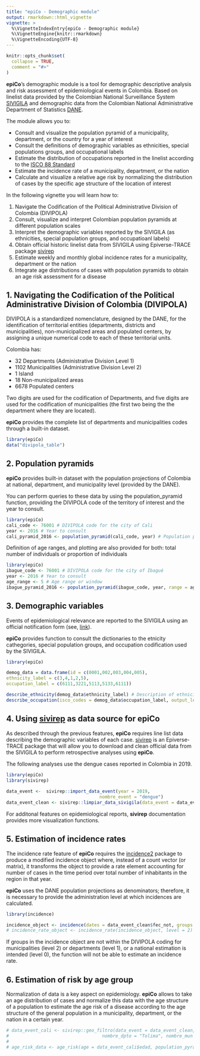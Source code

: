 ```yaml
---
title: "epiCo - Demographic module"
output: rmarkdown::html_vignette
vignette: >
  %\VignetteIndexEntry{epiCo - Demographic module}
  %\VignetteEngine{knitr::rmarkdown}
  %\VignetteEncoding{UTF-8}
---
```


```r
knitr::opts_chunk$set(
  collapse = TRUE,
  comment = "#>"
)
```

**epiCo**'s demographic module is a tool for demographic descriptive
analysis and risk assessment of epidemiological events in Colombia.
Based on linelist data provided by the Colombian National Surveillance System
[SIVIGILA](https://www.ins.gov.co/Direcciones/Vigilancia/Paginas/SIVIGILA.aspx)
and demographic data from the Colombian National Administrative Department of 
Statistics 
[DANE](https://microdatos.dane.gov.co/index.php/catalog/central/about).

The module allows you to:

-   Consult and visualize the population pyramid of a municipality,
    department, or the country for a year of interest
-   Consult the definitions of demographic variables as ethnicities,
    special populations groups, and occupational labels
-   Estimate the distribution of occupations reported in the linelist
    according to the [ISCO 88
    Standard](https://www.ilo.org/public/english/bureau/stat/isco/isco88/)
-   Estimate the incidence rate of a municipality, department, or the nation 
-   Calculate and visualize a relative age risk by normalizing the
    distribution of cases by the specific age structure of the location
    of interest
    
In the following vignette you will learn how to:

1. Navigate the Codification of the Political Administrative Division of Colombia (DIVIPOLA)
2. Consult, visualize and interpret Colombian population pyramids at different
population scales
3. Interpret the demographic variables reported by the SIVIGILA (as ethnicities,
special population groups, and occupatioanl labels)
4. Obtain official historic linelist data from SIVIGILA using
Epiverse-TRACE package [sivirep](https://github.com/epiverse-trace/sivirep)
5. Estimate weekly and monthly global incidence rates for a municipality, department or the nation
6. Integrate age distributions of cases with population pyramids to obtain an age
risk assessment for a disease

## 1. Navigating the Codification of the Political Administrative Division of Colombia (DIVIPOLA)

DIVIPOLA is a standardized nomenclature, designed by the DANE, for the identification of territorial entities (departments, districts and municipalities), non-municipalized areas and populated centers, by assigning a unique numerical code to each of these territorial units.

Colombia has:

- 32 Departments (Administrative Division Level 1)
- 1102 Municipalities (Administrative Division Level 2)
- 1 Island
- 18 Non-municipalized areas
- 6678 Populated centers

Two digits are used for the codification of Departments, and five digits are used for the codification of municipalities (the first two being the the department where they are located).

**epiCo** provides the complete list of departments and municipalities codes through a built-in dataset.

```r
library(epiCo)
data("divipola_table")
```
## 2. Population pyramids

**epiCo** provides built-in dataset with the population projections of Colombia at national, department, and municipality level (provided by the DANE).

You can perform queries to these data by using the population_pyramid function, providing the DIVIPOLA code of the territory of interest and the year to consult.

```r
library(epiCo)
cali_code <- 76001 # DIVIPOLA code for the city of Cali
year <- 2016 # Year to consult
cali_pyramid_2016 <- population_pyramid(cali_code, year) # Population pyramid (dataframe) for the city of Cali in the year 2016 dissagregated by sex
```

Definition of age ranges, and plotting are also provided for both: total number of individuals or proportion of individuals

```r
library(epiCo)
ibague_code <- 76001 # DIVIPOLA code for the city of Ibagué
year <- 2016 # Year to consult
age_range <- 5 # Age range or window
ibague_pyramid_2016 <- population_pyramid(ibague_code, year, range = age_range, total = FALSE, plot = TRUE)
```

## 3. Demographic variables

Events of epidemiological relevance are reported to the SIVIGILA using an official notification form (see, [link](https://www.ins.gov.co/buscador-eventos/Paginas/Fichas-y-Protocolos.aspx)).

**epiCo** provides function to consult the dictionaries to the etnicity cathegories, special population groups, and occupation codification used by the SIVIGILA.

```r
library(epiCo)

demog_data = data.frame(id = c(0001,002,003,004,005),
ethnicity_label = c(3,4,1,2,5),
occupation_label = c(6111,3221,5113,5133,6111))

describe_ethnicity(demog_data$ethnicity_label) # Description of ethnicities reported in the consulted dataset
describe_occupation(isco_codes = demog_data$occupation_label, output_level = "unit")# Description of the occupations reported in the consulted dataset
```
## 4. Using [sivirep](https://github.com/epiverse-trace/sivirep) as data source for **epiCo**

As described through the previous features, **epiCo** requires line list data describing the demographic variables of each case.
[sivirep](https://github.com/epiverse-trace/sivirep) is an Epiverse-TRACE package that will allow you to download and clean official data from the SIVIGILA to perform retrospective analyses using **epiCo**.

The following analyses use the dengue cases reported in Colombia in 2019.

```r
library(epiCo)
library(sivirep)
  
data_event <-  sivirep::import_data_event(year = 2019,
                                   nombre_event = "dengue")
data_event_clean <- sivirep::limpiar_data_sivigila(data_event = data_event, year = 2019)
```
For additonal features on epidemiological reports, **sivirep** documentation provides more visualization functions.

## 5. Estimation of incidence rates

The incidence rate feature of **epiCo** requires the [incidence2](https://github.com/reconverse/incidence2) package to produce a modified incidence object where, instead of a count vector (or matrix), it transforms the object to provide a rate element accounting for number of cases in the time period over total number of inhabitants in the region in that year.

**epiCo** uses the DANE population projections as denominators; therefore, it is necessary to provide the administration level at which incidences are calculated.

```r
library(incidence)

incidence_object <- incidence(dates = data_event_clean$fec_not, groups = data_event_clean$cod_mun_o, interval = "1 epiweek")
# incidence_rate_object <- incidence_rate(incidence_object, level = 2) #TO DO
```
If groups in the incidence object are not within the DIVIPOLA coding for municipalities (level 2) or departments (level 1), or a national estimation is intended (level 0), the function will not be able to estimate an incidence rate.

## 6. Estimation of risk by age group

Normalization of data is a key aspect on epidemiology. **epiCo** allows to take an age distribution of cases and normalize this data with the age structure of a population to estimate the age risk of a disease according to the age structure of the general population in a municipality, department, or the nation in a certain year.

```r
# data_event_cali <- sivirep::geo_filtro(data_event = data_event_clean,
#                                   nombre_dpto = "Tolima", nombre_mun = "Ibague")
# 
# age_risk_data <- age_risk(age = data_event_cali$edad, population_pyramid = cali_pyramid_2016, gender = TRUE, plot = TRUE)
```
